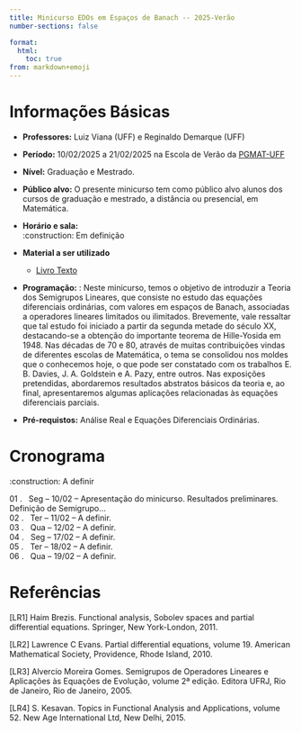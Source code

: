 ```yaml
---
title: Minicurso EDOs em Espaços de Banach -- 2025-Verão
number-sections: false

format:
  html:
    toc: true
from: markdown+emoji
---
```



\begin{equation*}
\begin{cases}
x'(t)={\color{red}A}x+{\color{black}f},& t\in [0,+\infty)\\
x(0)=x_0
\end{cases}
\end{equation*}
\begin{equation*}
x(t)=e^{t\color{red}A}x_0+\int_0^t e^{(t-s){\color{red}A}}f(s)ds
\end{equation*}

# Informações Básicas

- **Professores:** Luiz Viana (UFF) e Reginaldo Demarque (UFF)

- **Período:** 10/02/2025 a 21/02/2025 na Escola de Verão da [PGMAT-UFF](https://pgmat-uff.com.br/verao-2025/)

- **Nível:** Graduação e Mestrado.

- **Público alvo:** O presente minicurso tem como público alvo alunos dos cursos de graduação e mestrado, a distância ou presencial, em Matemática.
    

- **Horário e sala:** \
:construction: Em definição

- **Material a ser utilizado**
    - [Livro Texto](https://reginaldodr.github.io/notas-semigrupos-git/notas-semigrupo.pdf)
    
-  **Programação:** : Neste minicurso, temos o objetivo de introduzir a Teoria dos Semigrupos Lineares, que consiste no estudo das equações diferenciais ordinárias, com valores em espaços de Banach, associadas a operadores lineares limitados ou ilimitados. Brevemente, vale ressaltar que tal estudo foi iniciado a partir da segunda metade do século XX, destacando-se a obtenção do importante teorema de Hille-Yosida em 1948. Nas décadas de 70 e 80, através de muitas contribuições vindas de diferentes escolas de Matemática, o tema se consolidou nos moldes que o conhecemos hoje, o que pode ser constatado com os trabalhos E. B. Davies, J. A. Goldstein e A. Pazy, entre outros. Nas exposições pretendidas, abordaremos resultados abstratos básicos da teoria e, ao final, apresentaremos algumas aplicações relacionadas às equações diferenciais parciais. 

- **Pré-requistos:** Análise Real e Equações Diferenciais Ordinárias.

# Cronograma {#sec-crono}

:construction: A definir

01 . &nbsp; Seg  --  10/02  --  <span style="color:standard"> Apresentação do minicurso. Resultados preliminares. Definição de Semigrupo... </span> \
02 . &nbsp; Ter  --  11/02  --  <span style="color:standard"> A definir. </span> \
03 . &nbsp; Qua  --  12/02  --  <span style="color:standard"> A definir. </span> \
04 . &nbsp; Seg  --  17/02  --  <span style="color:standard"> A definir. </span> \
05 . &nbsp; Ter  --  18/02  --  <span style="color:standard"> A definir. </span> \
06 . &nbsp; Qua  --  19/02  --  <span style="color:standard"> A definir. </span> \


# Referências {#sec-ref}

[LR1] Haim Brezis. Functional analysis, Sobolev spaces and partial differential equations. Springer, New York-London, 2011.

[LR2] Lawrence C Evans. Partial differential equations, volume 19. American Mathematical Society, Providence, Rhode Island, 2010.

[LR3] Alvercio Moreira Gomes. Semigrupos de Operadores Lineares e Aplicações às Equações de Evolução, volume 2ª edição. Editora UFRJ, Rio de Janeiro, Rio de Janeiro, 2005.

[LR4] S. Kesavan. Topics in Functional Analysis and Applications, volume 52. New Age International Ltd, New Delhi, 2015.